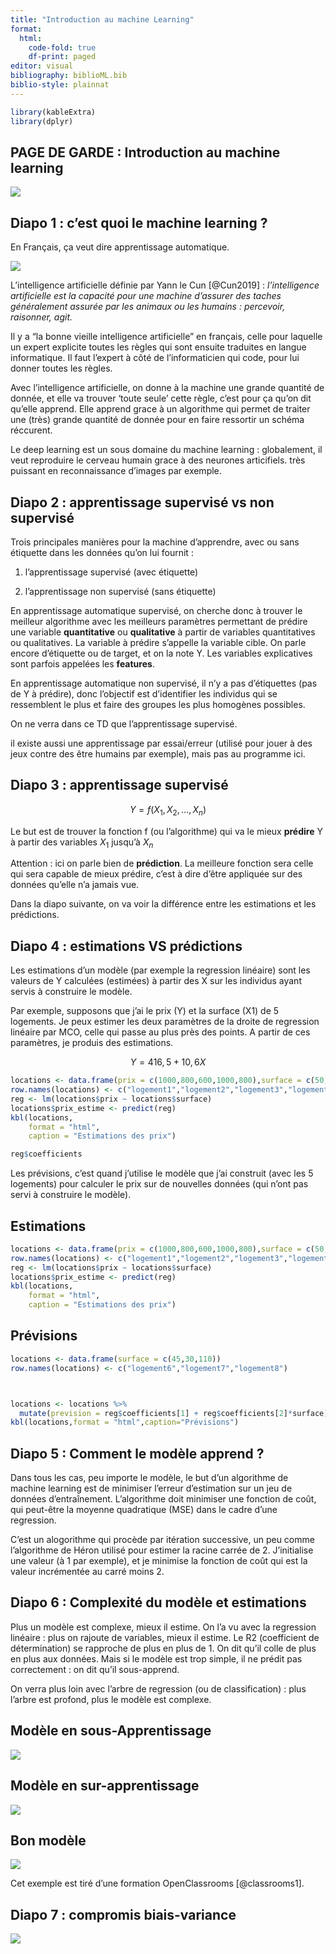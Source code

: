```yaml
---
title: "Introduction au machine Learning"
format: 
  html:
    code-fold: true
    df-print: paged
editor: visual
bibliography: biblioML.bib
biblio-style: plainnat
---
```


```r
library(kableExtra)
library(dplyr)
```

## PAGE DE GARDE : Introduction au machine learning

![](logo_cefil_new.jpg){fig-align="left"}

## Diapo 1 : c'est quoi le machine learning ?

En Français, ça veut dire apprentissage automatique.

![](IA_ML.png)

L'intelligence artificielle définie par Yann le Cun [@Cun2019] : *l'intelligence artificielle est la capacité pour une machine d'assurer des taches généralement assurée par les animaux ou les humains : percevoir, raisonner, agit.*

Il y a "la bonne vieille intelligence artificielle" en français, celle pour laquelle un expert explicite toutes les règles qui sont ensuite traduites en langue informatique. Il faut l'expert à côté de l'informaticien qui code, pour lui donner toutes les règles.

Avec l'intelligence artificielle, on donne à la machine une grande quantité de donnée, et elle va trouver 'toute seule' cette règle, c'est pour ça qu'on dit qu'elle apprend. Elle apprend grace à un algorithme qui permet de traiter une (très) grande quantité de donnée pour en faire ressortir un schéma réccurent.

Le deep learning est un sous domaine du machine learning : globalement, il veut reproduire le cerveau humain grace à des neurones articifiels. très puissant en reconnaissance d'images par exemple.

## Diapo 2 : apprentissage supervisé vs non supervisé

Trois principales manières pour la machine d'apprendre, avec ou sans étiquette dans les données qu'on lui fournit :

1.  l'apprentissage supervisé (avec étiquette)

2.  l'apprentissage non supervisé (sans étiquette)

En apprentissage automatique supervisé, on cherche donc à trouver le meilleur algorithme avec les meilleurs paramètres permettant de prédire une variable **quantitative** ou **qualitative** à partir de variables quantitatives ou qualitatives. La variable à prédire s'appelle la variable cible. On parle encore d'étiquette ou de target, et on la note Y. Les variables explicatives sont parfois appelées les **features**.

En apprentissage automatique non supervisé, il n'y a pas d'étiquettes (pas de Y à prédire), donc l'objectif est d'identifier les individus qui se ressemblent le plus et faire des groupes les plus homogènes possibles.

On ne verra dans ce TD que l'apprentissage supervisé.

il existe aussi une apprentissage par essai/erreur (utilisé pour jouer à des jeux contre des être humains par exemple), mais pas au programme ici.

## Diapo 3 : apprentissage supervisé

$$
Y = f(X_1, X_2, ...,X_n)
$$

Le but est de trouver la fonction f (ou l'algorithme) qui va le mieux **prédire** Y à partir des variables $X_1$ jusqu'à $X_n$

Attention : ici on parle bien de **prédiction**. La meilleure fonction sera celle qui sera capable de mieux prédire, c'est à dire d'être appliquée sur des données qu'elle n'a jamais vue.

Dans la diapo suivante, on va voir la différence entre les estimations et les prédictions.

## Diapo 4 : estimations VS prédictions

Les estimations d'un modèle (par exemple la regression linéaire) sont les valeurs de Y calculées (estimées) à partir des X sur les individus ayant servis à construire le modèle.

Par exemple, supposons que j'ai le prix (Y) et la surface (X1) de 5 logements. Je peux estimer les deux paramètres de la droite de regression linéaire par MCO, celle qui passe au plus près des points. A partir de ces paramètres, je produis des estimations.

$$
Y = 416,5 + 10,6 X
$$

```r
locations <- data.frame(prix = c(1000,800,600,1000,800),surface = c(50,30,25,60,35))
row.names(locations) <- c("logement1","logement2","logement3","logement4","logement5")
reg <- lm(locations$prix ~ locations$surface)
locations$prix_estime <- predict(reg)
kbl(locations,
    format = "html",
    caption = "Estimations des prix")
```

```r
reg$coefficients
```

Les prévisions, c'est quand j'utilise le modèle que j'ai construit (avec les 5 logements) pour calculer le prix sur de nouvelles données (qui n'ont pas servi à construire le modèle).

::: panel-tabset
## Estimations

```r
locations <- data.frame(prix = c(1000,800,600,1000,800),surface = c(50,30,25,60,35))
row.names(locations) <- c("logement1","logement2","logement3","logement4","logement5")
reg <- lm(locations$prix ~ locations$surface)
locations$prix_estime <- predict(reg)
kbl(locations,
    format = "html",
    caption = "Estimations des prix")
```

## Prévisions

```r
locations <- data.frame(surface = c(45,30,110))
row.names(locations) <- c("logement6","logement7","logement8")



locations <- locations %>% 
  mutate(prevision = reg$coefficients[1] + reg$coefficients[2]*surface)
kbl(locations,format = "html",caption="Prévisions")

```
:::

## Diapo 5 : Comment le modèle apprend ?

Dans tous les cas, peu importe le modèle, le but d'un algorithme de machine learning est de minimiser l'erreur d'estimation sur un jeu de données d'entraînement. L'algorithme doit minimiser une fonction de coût, qui peut-être la moyenne quadratique (MSE) dans le cadre d'une regression.

C'est un alogorithme qui procède par itération successive, un peu comme l'algorithme de Héron utilisé pour estimer la racine carrée de 2. J'initialise une valeur (à 1 par exemple), et je minimise la fonction de coût qui est la valeur incrémentée au carré moins 2.

## Diapo 6 : Complexité du modèle et estimations

Plus un modèle est complexe, mieux il estime. On l'a vu avec la regression linéaire : plus on rajoute de variables, mieux il estime. Le R2 (coefficient de détermination) se rapproche de plus en plus de 1. On dit qu'il colle de plus en plus aux données. Mais si le modèle est trop simple, il ne prédit pas correctement : on dit qu'il sous-apprend.

On verra plus loin avec l'arbre de regression (ou de classification) : plus l'arbre est profond, plus le modèle est complexe.

::: panel-tabset
## Modèle en sous-Apprentissage

![](sous_apprentissage.png)

## Modèle en sur-apprentissage

![](sur-apprentissage.png)

## Bon modèle

![](apprentissage_adapté.png)
:::

Cet exemple est tiré d'une formation OpenClassrooms [@classrooms1].

## Diapo 7 : compromis biais-variance

![](biais_variance.png)
